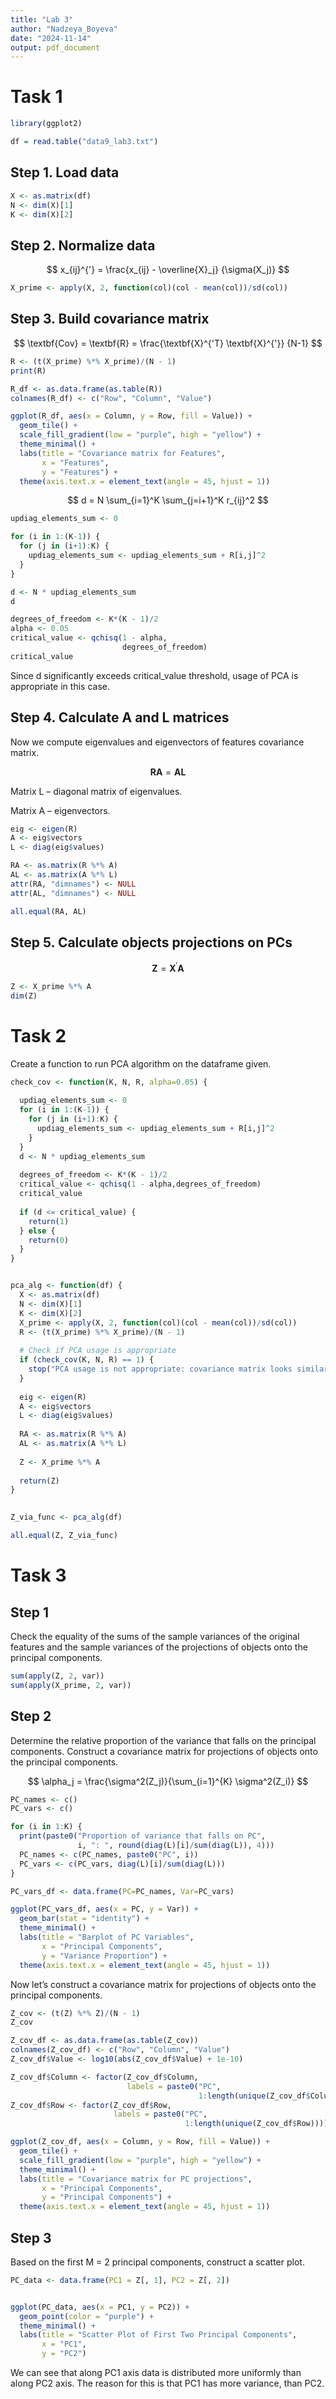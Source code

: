 ```yaml
---
title: "Lab 3"
author: "Nadzeya_Boyeva"
date: "2024-11-14"
output: pdf_document
---
```


# Task 1

```r
library(ggplot2)
```

```r
df = read.table("data9_lab3.txt")
```

## Step 1. Load data

```r
X <- as.matrix(df)
N <- dim(X)[1]
K <- dim(X)[2]
```

## Step 2. Normalize data

$$
x_{ij}^{'} = \frac{x_{ij} -  \overline{X}_j} {\sigma(X_j)}
$$

```r
X_prime <- apply(X, 2, function(col)(col - mean(col))/sd(col))
```

## Step 3. Build covariance matrix

$$
\textbf{Cov} = \textbf{R} = \frac{\textbf{X}^{'T} \textbf{X}^{'}} {N-1}
$$

```r
R <- (t(X_prime) %*% X_prime)/(N - 1)
print(R)
```

```r
R_df <- as.data.frame(as.table(R))
colnames(R_df) <- c("Row", "Column", "Value")

ggplot(R_df, aes(x = Column, y = Row, fill = Value)) +
  geom_tile() +
  scale_fill_gradient(low = "purple", high = "yellow") +
  theme_minimal() +
  labs(title = "Covariance matrix for Features", 
       x = "Features", 
       y = "Features") +
  theme(axis.text.x = element_text(angle = 45, hjust = 1))
```

$$
d = N \sum_{i=1}^K \sum_{j=i+1}^K r_{ij}^2
$$

```r
updiag_elements_sum <- 0

for (i in 1:(K-1)) {
  for (j in (i+1):K) {
    updiag_elements_sum <- updiag_elements_sum + R[i,j]^2
  }
}

d <- N * updiag_elements_sum
d
```

```r
degrees_of_freedom <- K*(K - 1)/2
alpha <- 0.05
critical_value <- qchisq(1 - alpha,
                         degrees_of_freedom)
critical_value
```

Since d significantly exceeds critical_value threshold, usage of PCA is appropriate in this case.

## Step 4. Calculate A and L matrices

Now we compute eigenvalues and eigenvectors of features covariance matrix.

$$
\textbf{R} \textbf{A} = \textbf{A} \textbf{L}
$$

Matrix L – diagonal matrix of eigenvalues.

Matrix A – eigenvectors.

```r
eig <- eigen(R)
A <- eig$vectors
L <- diag(eig$values)
```

```r
RA <- as.matrix(R %*% A)
AL <- as.matrix(A %*% L)
attr(RA, "dimnames") <- NULL
attr(AL, "dimnames") <- NULL

all.equal(RA, AL)
```

## Step 5. Calculate objects projections on PCs

$$
\textbf{Z} = \textbf{X}^{'} \textbf{A}
$$

```r
Z <- X_prime %*% A
dim(Z)
```

# Task 2

Create a function to run PCA algorithm on the dataframe given.

```r
check_cov <- function(K, N, R, alpha=0.05) {
  
  updiag_elements_sum <- 0
  for (i in 1:(K-1)) {
    for (j in (i+1):K) {
      updiag_elements_sum <- updiag_elements_sum + R[i,j]^2
    }
  }
  d <- N * updiag_elements_sum
  
  degrees_of_freedom <- K*(K - 1)/2
  critical_value <- qchisq(1 - alpha,degrees_of_freedom)
  critical_value
  
  if (d <= critical_value) {
    return(1)
  } else {
    return(0)
  }
}


pca_alg <- function(df) {
  X <- as.matrix(df)
  N <- dim(X)[1]
  K <- dim(X)[2]
  X_prime <- apply(X, 2, function(col)(col - mean(col))/sd(col))
  R <- (t(X_prime) %*% X_prime)/(N - 1)
  
  # Check if PCA usage is appropriate
  if (check_cov(K, N, R) == 1) {
    stop("PCA usage is not appropriate: covariance matrix looks similar to identity matrix")
  }
  
  eig <- eigen(R)
  A <- eig$vectors
  L <- diag(eig$values)
  
  RA <- as.matrix(R %*% A)
  AL <- as.matrix(A %*% L)
  
  Z <- X_prime %*% A
  
  return(Z)
}
  
```

```r
Z_via_func <- pca_alg(df)

all.equal(Z, Z_via_func)
```

# Task 3

## Step 1

Check the equality of the sums of the sample variances of the original features and the sample variances of the projections of objects onto the principal components.

```r
sum(apply(Z, 2, var))
sum(apply(X_prime, 2, var))
```

## Step 2

Determine the relative proportion of the variance that falls on the principal components. Construct a covariance matrix for projections of objects onto the principal components.

$$
\alpha_j = \frac{\sigma^2(Z_j)}{\sum_{i=1}^{K} \sigma^2(Z_i)}
$$

```r
PC_names <- c()
PC_vars <- c()

for (i in 1:K) {
  print(paste0("Proportion of variance that falls on PC", 
               i, ": ", round(diag(L)[i]/sum(diag(L)), 4)))
  PC_names <- c(PC_names, paste0("PC", i))
  PC_vars <- c(PC_vars, diag(L)[i]/sum(diag(L)))
}

PC_vars_df <- data.frame(PC=PC_names, Var=PC_vars)
```

```r
ggplot(PC_vars_df, aes(x = PC, y = Var)) +
  geom_bar(stat = "identity") +
  theme_minimal() +
  labs(title = "Barplot of PC Variables", 
       x = "Principal Components", 
       y = "Variance Proportion") +
  theme(axis.text.x = element_text(angle = 45, hjust = 1))
```

Now let's construct a covariance matrix for projections of objects onto the principal components.

```r
Z_cov <- (t(Z) %*% Z)/(N - 1)
Z_cov
```

```r
Z_cov_df <- as.data.frame(as.table(Z_cov))
colnames(Z_cov_df) <- c("Row", "Column", "Value")
Z_cov_df$Value <- log10(abs(Z_cov_df$Value) + 1e-10)

Z_cov_df$Column <- factor(Z_cov_df$Column, 
                          labels = paste0("PC", 
                                          1:length(unique(Z_cov_df$Column))))
Z_cov_df$Row <- factor(Z_cov_df$Row, 
                       labels = paste0("PC",
                                       1:length(unique(Z_cov_df$Row))))

ggplot(Z_cov_df, aes(x = Column, y = Row, fill = Value)) +
  geom_tile() +
  scale_fill_gradient(low = "purple", high = "yellow") +
  theme_minimal() +
  labs(title = "Covariance matrix for PC projections", 
       x = "Principal Components", 
       y = "Principal Components") +
  theme(axis.text.x = element_text(angle = 45, hjust = 1))
```

## Step 3

Based on the first M = 2 principal components, construct a scatter plot.

```r
PC_data <- data.frame(PC1 = Z[, 1], PC2 = Z[, 2])


ggplot(PC_data, aes(x = PC1, y = PC2)) +
  geom_point(color = "purple") +
  theme_minimal() +
  labs(title = "Scatter Plot of First Two Principal Components", 
       x = "PC1", 
       y = "PC2")
```

We can see that along PC1 axis data is distributed more uniformly than along PC2 axis. The reason for this is that PC1 has more variance, than PC2.
